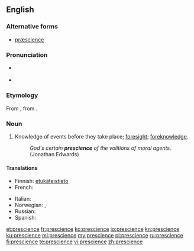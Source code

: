 ==English==

===Alternative forms===
* [[præscience]] {{qualifier|archaic}}

===Pronunciation===
* {{a|RP}} {{IPA|/ˈpɹɛsɪ.əns/|lang=en}}
* {{a|?}} {{IPA|/ˈpɹɛʃɨns/|lang=en}}

===Etymology===
From {{etyl|fr|en}} {{term|prescience||lang=fr}}, from {{etyl|la|en}} {{term|praescientia||lang=la}}.

===Noun===
{{en-noun}}

# Knowledge of events before they take place; [[foresight]]; [[foreknowledge]].
#: ''God's certain '''prescience''' of the volitions of moral agents.'' (Jonathan Edwards)
====Translations====
{{trans-top|Knowledge of events before they take place; foresight; foreknowledge}}
* Finnish: [[etukäteinen|etukäteis]][[tieto]]
* French: {{t+|fr|prescience}}
{{trans-mid}}
* Italian: {{t|it|preveggenza|f}}
* Norwegian: {{t|no|klarsyn|n}}, {{t|no|framsyn}}
* Russian: {{t+|ru|предвидение|n|tr=predvídenije|sc=Cyrl}}
* Spanish: {{t+|es|presciencia|f}}
{{trans-bottom}}

[[et:prescience]]
[[fr:prescience]]
[[ko:prescience]]
[[io:prescience]]
[[kn:prescience]]
[[ku:prescience]]
[[ml:prescience]]
[[my:prescience]]
[[pl:prescience]]
[[ru:prescience]]
[[fi:prescience]]
[[te:prescience]]
[[vi:prescience]]
[[zh:prescience]]